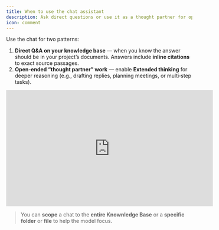 ```yaml
---
title: When to use the chat assistant
description: Ask direct questions or use it as a thought partner for open-ended tasks.
icon: comment
---
```


Use the chat for two patterns:

1. **Direct Q&A on your knowledge base** — when you know the answer should be in your project’s documents. Answers include **inline citations** to exact source passages.
2. **Open‑ended “thought partner” work** — enable **Extended thinking** for deeper reasoning (e.g., drafting replies, planning meetings, or multi‑step tasks).

<iframe 
  width="560" 
  height="315" 
  src="https://www.youtube.com/embed/VSKENe1JUNQ" 
  title="Zylon Workspace - Ask Chat" 
  style={{ borderRadius: "12px" }}
  frameBorder="0" 
  allow="accelerometer; autoplay; clipboard-write; encrypted-media; gyroscope; picture-in-picture" 
  allowFullScreen
></iframe>

> You can **scope** a chat to the **entire Knownledge Base** or a **specific folder** or **file** to help the model focus.
